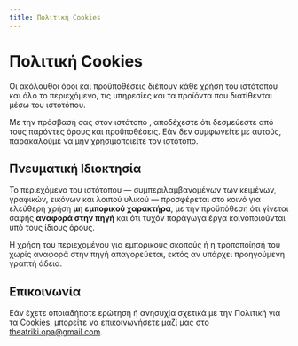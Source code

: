 ```yaml
---
title: Πολιτική Cookies
---
```


# Πολιτική Cookies
Οι ακόλουθοι όροι και προϋποθέσεις διέπουν κάθε χρήση του ιστότοπου <SiteLink /> και όλο το περιεχόμενο, τις υπηρεσίες και τα προϊόντα που διατίθενται μέσω του ιστοτόπου.

Με την πρόσβασή σας στον ιστότοπο <SiteLink />, αποδέχεστε ότι δεσμεύεστε από τους παρόντες όρους και προϋποθέσεις. Εάν δεν συμφωνείτε με αυτούς, παρακαλούμε να μην χρησιμοποιείτε τον ιστότοπο.

## Πνευματική Ιδιοκτησία
Το περιεχόμενο του ιστότοπου <SiteLink /> — συμπεριλαμβανομένων των κειμένων, γραφικών, εικόνων και λοιπού υλικού — προσφέρεται στο κοινό για ελεύθερη χρήση **μη εμπορικού χαρακτήρα**, με την προϋπόθεση ότι γίνεται σαφής **αναφορά στην πηγή** και ότι τυχόν παράγωγα έργα κοινοποιούνται υπό τους ίδιους όρους.

Η χρήση του περιεχομένου για εμπορικούς σκοπούς ή η τροποποίησή του χωρίς αναφορά στην πηγή απαγορεύεται, εκτός αν υπάρχει προηγούμενη γραπτή άδεια.

## Επικοινωνία
Εάν έχετε οποιαδήποτε ερώτηση ή ανησυχία σχετικά με την Πολιτική για τα Cookies, μπορείτε να επικοινωνήσετε μαζί μας στο theatriki.opa@gmail.com.
